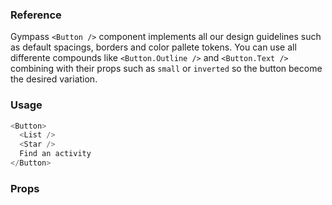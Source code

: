 ### Reference

Gympass `<Button />` component implements all our design guidelines such as default spacings, borders and color pallete tokens.
You can use all differente compounds like `<Button.Outline />` and `<Button.Text />` combining with their props such as `small` or `inverted` so the button become the desired variation.

### Usage

```javascript reactLive center=true
<Button>
  <List />
  <Star />
  Find an activity
</Button>
```

### Props

<PropsTable component="Button" platform="native" />
